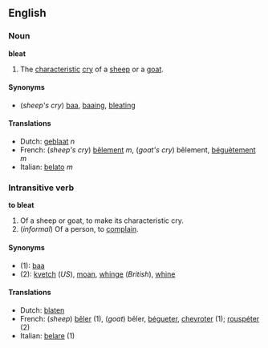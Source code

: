 ==English==
===Noun===
'''bleat'''

#The [[characteristic]] [[cry]] of a [[sheep]] or a [[goat]].

====Synonyms====
*(''sheep's cry'') [[baa]], [[baaing]], [[bleating]]

====Translations====
*Dutch: [[geblaat]] ''n''
*French: (''sheep's cry'') [[bêlement]] ''m'', (''goat's cry'') bêlement, [[béguètement]] ''m''
*Italian: [[belato]] ''m''

===Intransitive verb===
'''to bleat'''

#Of a sheep or goat, to make its characteristic cry.
#(''informal'') Of a person, to [[complain]].

====Synonyms====
*(1): [[baa]]
*(2): [[kvetch]] (''US''), [[moan]], [[whinge]] (''British''), [[whine]]

====Translations====
*Dutch: [[blaten]]
*French: (''sheep'') [[bêler]] (1), (''goat'') bêler, [[bégueter]], [[chevroter]] (1); [[rouspéter]] (2)
*Italian: [[belare]] (1)